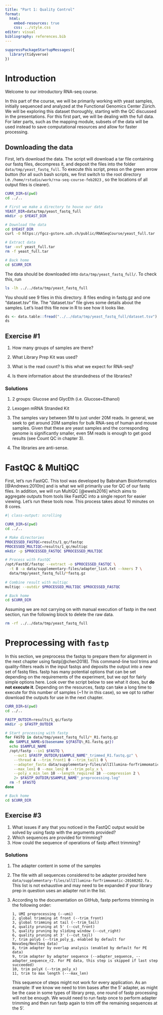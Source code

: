 ```yaml
---
title: "Part 1: Quality Control"
format:
  html:
    embed-resources: true
    css: ../style.css
editor: visual
bibliography: references.bib
---
```


```r
suppressPackageStartupMessages({
  library(tidyverse)
})
```

# Introduction

Welcome to our introductory RNA-seq course.

In this part of the course, we will be primarily working with yeast samples, initially sequenced and analyzed at the Functional Genomics Center Zürich. We will be exploring this dataset thoroughly, starting with the QC discussed in the presentations. For this first part, we will be dealing with the full data. For later parts, such as the mapping module, subsets of the data will be used instead to save computational resources and allow for faster processing.

## Downloading the data

First, let's download the data. The script will download a tar file containing our fastq files, decompress it, and deposit the files into the folder `data/tmp/yeast_fastq_full`. To execute this script, press on the green arrow button (for all such bash scripts, we first switch to the root directory i.e. `/home/rstudio/work/rna-seq-course-feb2023` , so the locations of all output files is clearer).

```bash
CURR_DIR=$(pwd)
cd ../..

# First we make a directory to house our data
YEAST_DIR=data/tmp/yeast_fastq_full
mkdir -p $YEAST_DIR

# Download the data
cd $YEAST_DIR
curl -O https://fgcz-gstore.uzh.ch/public/RNASeqCourse/yeast_full.tar

# Extract data
tar -xvf yeast_full.tar
rm -f yeast_full.tar

# Back home
cd $CURR_DIR
```

The data should be downloaded into `data/tmp/yeast_fastq_full/`. To check this, run

```bash
ls -lh ../../data/tmp/yeast_fastq_full
```

You should see 9 files in this directory. 8 files ending in fastq.gz and one "dataset.tsv" file. The "dataset.tsv" file gives some details about the samples. Let's load this file now in R to see how it looks like.

```r
ds <- data.table::fread("../../data/tmp/yeast_fastq_full/dataset.tsv") %>% as_tibble()
ds
```

## Exercise #1

1.  How many groups of samples are there?

2.  What Library Prep Kit was used?

3.  What is the read count? Is this what we expect for RNA-seq?

4.  Is there information about the strandedness of the libraries?

::: {.callout-note appearance="simple" collapse="true"}
### Solutions

1.  2 groups: Glucose and GlycEth (i.e. Glucose+Ethanol)

2.  Lexogen mRNA Stranded Kit

3.  The samples vary between 5M to just under 20M reads. In general, we seek to get around 20M samples for bulk RNA-seq of human and mouse samples. Given that these are yeast samples and the corresponding genome is significantly smaller, even 5M reads is enough to get good results (see Count QC in chapter 3).

4.  The libraries are anti-sense.
:::

# FastQC & MultiQC

First, let's run FastQC. This tool was developed by Babraham Bioinformatics [@Andrews:2010tn] and is what we will primarily use for QC of our fastq files. In addition, we will run MultiQC [@ewels2016] which aims to aggregate outputs from tools like FastQC into a single report for easier viewing. Let's run these tools now. This process takes about 10 minutes on 8 cores.

```bash
#| class-output: scrolling

CURR_DIR=$(pwd)
cd ../..

# Make directories
PROCESSED_FASTQC=results/1_qc/fastqc
PROCESSED_MULTIQC=results/1_qc/multiqc
mkdir -p $PROCESSED_FASTQC $PROCESSED_MULTIQC

# Process with FastQC
/opt/FastQC/fastqc --extract -o $PROCESSED_FASTQC \
  -t 8 -a data/supplementary-files/adapter_list.txt --kmers 7 \
  data/tmp/yeast_fastq_full/*fastq.gz
  
# Combine result with multiqc
multiqc --outdir $PROCESSED_MULTIQC $PROCESSED_FASTQC

# Back home
cd $CURR_DIR
```

Assuming we are not carrying on with manual execution of fastp in the next section, run the following block to delete the raw data.

```bash
rm -rf ../../data/tmp/yeast_fastq_full
```

# Preprocessing with `fastp`

In this section, we preprocess the fastqs to prepare them for alignment in the next chapter using fastp[@chen2018]. This command-line tool trims and quality-filters reads in the input fastqs and deposits the output into a new set of fastq files. fastp has many potential options that can be set depending on the requirements of the experiment, but we opt for fairly simple options here. Look over the script below to see what it does, but **do not execute it**. Depending on the resources, fastp can take a long time to execute for this number of samples (\~1 hr in this case), so we opt to rather download the outputs for use in the next chapter.

```bash
CURR_DIR=$(pwd)
cd ../..

FASTP_OUTDIR=results/1_qc/fastp
mkdir -p $FASTP_OUTDIR

# Start processing with fastp
for FASTQ in data/tmp/yeast_fastq_full/*_R1.fastq.gz
  do SAMPLE_NAME=$(basename ${FASTQ%_R1.fastq.gz})
  echo $SAMPLE_NAME
  /opt/fastp --in1 $FASTQ \
    --out1 $FASTP_OUTDIR/$SAMPLE_NAME"_trimmed_R1.fastq.gz" \
    --thread 4 --trim_front1 0 --trim_tail1 0 \
    --adapter_fasta data/supplementary-files/allIllumina-forTrimmomatic-20160202.fa \
    --max_len1 0 --max_len2 0 --trim_poly_x \
    --poly_x_min_len 10 --length_required 18 --compression 2 \
    2> $FASTP_OUTDIR/$SAMPLE_NAME"_preprocessing.log"
  rm -f $FASTQ
done

# Back home
cd $CURR_DIR
```

## Exercise #3

1.  What issues if any that you noticed in the FastQC output would be solved by using fastp with the arguments provided?
2.  Which sequences are provided for trimming?
3.  How could the sequence of operations of fastp affect trimming?

::: {.callout-note appearance="simple" collapse="true"}
### Solutions

1.  The adapter content in some of the samples

2.  The file with all sequences considered to be adapter provided here `data/supplementary-files/allIllumina-forTrimmomatic-20160202.fa` . This list is not exhaustive and may need to be expanded if your library prep in question uses an adapter not in the list.

3.  According to the documentation on GitHub, fastp performs trimming in the following order:

    ``` text
    1, UMI preprocessing (--umi)
    2, global trimming at front (--trim_front)
    3, global trimming at tail (--trim_tail)
    4, quality pruning at 5' (--cut_front)
    5, quality pruning by sliding window (--cut_right)
    6, quality pruning at 3' (--cut_tail)
    7, trim polyG (--trim_poly_g, enabled by default for NovaSeq/NextSeq data)
    8, trim adapter by overlap analysis (enabled by default for PE data)
    9, trim adapter by adapter sequence (--adapter_sequence, --adapter_sequence_r2. For PE data, this step is skipped if last step succeeded)
    10, trim polyX (--trim_poly_x)
    11, trim to max length (---max_len)
    ```

    This sequence of steps might not work for every application. As an example: If we know we need to trim bases after the 5' adapter, as might be the case in some types of library prep, one round of fastp processing will not be enough. We would need to run fastp once to perform adapter trimming and then run fastp again to trim off the remaining sequences at the 5'.
:::
